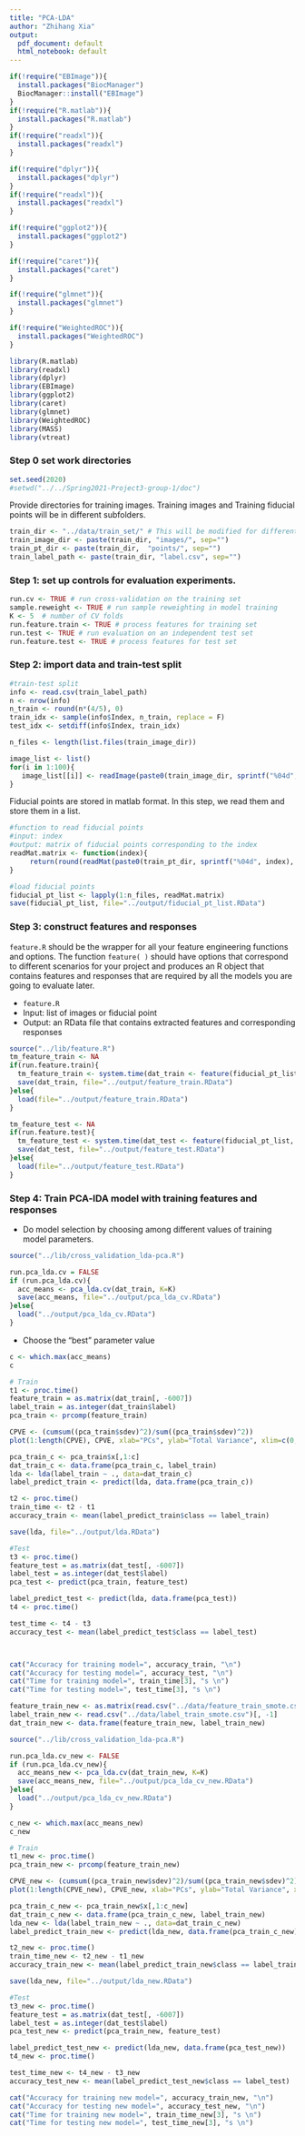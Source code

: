 ```yaml
---
title: "PCA-LDA"
author: "Zhihang Xia"
output:
  pdf_document: default
  html_notebook: default
---
```


```r
if(!require("EBImage")){
  install.packages("BiocManager")
  BiocManager::install("EBImage")
}
if(!require("R.matlab")){
  install.packages("R.matlab")
}
if(!require("readxl")){
  install.packages("readxl")
}

if(!require("dplyr")){
  install.packages("dplyr")
}
if(!require("readxl")){
  install.packages("readxl")
}

if(!require("ggplot2")){
  install.packages("ggplot2")
}

if(!require("caret")){
  install.packages("caret")
}

if(!require("glmnet")){
  install.packages("glmnet")
}

if(!require("WeightedROC")){
  install.packages("WeightedROC")
}

library(R.matlab)
library(readxl)
library(dplyr)
library(EBImage)
library(ggplot2)
library(caret)
library(glmnet)
library(WeightedROC)
library(MASS)
library(vtreat)
```

### Step 0 set work directories
```r
set.seed(2020)
#setwd("../../Spring2021-Project3-group-1/doc")
```

Provide directories for training images. Training images and Training fiducial points will be in different subfolders. 
```r
train_dir <- "../data/train_set/" # This will be modified for different data sets.
train_image_dir <- paste(train_dir, "images/", sep="")
train_pt_dir <- paste(train_dir,  "points/", sep="")
train_label_path <- paste(train_dir, "label.csv", sep="") 
```

### Step 1: set up controls for evaluation experiments.
```r
run.cv <- TRUE # run cross-validation on the training set
sample.reweight <- TRUE # run sample reweighting in model training
K <- 5  # number of CV folds
run.feature.train <- TRUE # process features for training set
run.test <- TRUE # run evaluation on an independent test set
run.feature.test <- TRUE # process features for test set
```

### Step 2: import data and train-test split 
```r
#train-test split
info <- read.csv(train_label_path)
n <- nrow(info)
n_train <- round(n*(4/5), 0)
train_idx <- sample(info$Index, n_train, replace = F)
test_idx <- setdiff(info$Index, train_idx)
```


```r
n_files <- length(list.files(train_image_dir))

image_list <- list()
for(i in 1:100){
   image_list[[i]] <- readImage(paste0(train_image_dir, sprintf("%04d", i), ".jpg"))
}
```

Fiducial points are stored in matlab format. In this step, we read them and store them in a list.
```r
#function to read fiducial points
#input: index
#output: matrix of fiducial points corresponding to the index
readMat.matrix <- function(index){
     return(round(readMat(paste0(train_pt_dir, sprintf("%04d", index), ".mat"))[[1]],0))
}

#load fiducial points
fiducial_pt_list <- lapply(1:n_files, readMat.matrix)
save(fiducial_pt_list, file="../output/fiducial_pt_list.RData")
```

### Step 3: construct features and responses

`feature.R` should be the wrapper for all your feature engineering functions and options. The function `feature( )` should have options that correspond to different scenarios for your project and produces an R object that contains features and responses that are required by all the models you are going to evaluate later. 
  
  + `feature.R`
  + Input: list of images or fiducial point
  + Output: an RData file that contains extracted features and corresponding responses

```r
source("../lib/feature.R")
tm_feature_train <- NA
if(run.feature.train){
  tm_feature_train <- system.time(dat_train <- feature(fiducial_pt_list, train_idx))
  save(dat_train, file="../output/feature_train.RData")
}else{
  load(file="../output/feature_train.RData")
}

tm_feature_test <- NA
if(run.feature.test){
  tm_feature_test <- system.time(dat_test <- feature(fiducial_pt_list, test_idx))
  save(dat_test, file="../output/feature_test.RData")
}else{
  load(file="../output/feature_test.RData")
}


```

### Step 4: Train PCA-lDA model with training features and responses
* Do model selection by choosing among different values of training model parameters.

```r
source("../lib/cross_validation_lda-pca.R")

run.pca_lda.cv = FALSE
if (run.pca_lda.cv){
  acc_means <- pca_lda.cv(dat_train, K=K)
  save(acc_means, file="../output/pca_lda_cv.RData")
}else{
  load("../output/pca_lda_cv.RData")
}
```


* Choose the "best" parameter value
```r
c <- which.max(acc_means)
c
```

```r
# Train
t1 <- proc.time()
feature_train = as.matrix(dat_train[, -6007])
label_train = as.integer(dat_train$label)
pca_train <- prcomp(feature_train)

CPVE <- (cumsum((pca_train$sdev)^2)/sum((pca_train$sdev)^2))
plot(1:length(CPVE), CPVE, xlab="PCs", ylab="Total Variance", xlim=c(0,300))

pca_train_c <- pca_train$x[,1:c]
dat_train_c <- data.frame(pca_train_c, label_train)
lda <- lda(label_train ~ ., data=dat_train_c)
label_predict_train <- predict(lda, data.frame(pca_train_c))

t2 <- proc.time()
train_time <- t2 - t1
accuracy_train <- mean(label_predict_train$class == label_train)

save(lda, file="../output/lda.RData")

#Test
t3 <- proc.time()
feature_test = as.matrix(dat_test[, -6007])
label_test = as.integer(dat_test$label)
pca_test <- predict(pca_train, feature_test)

label_predict_test <- predict(lda, data.frame(pca_test))
t4 <- proc.time()

test_time <- t4 - t3
accuracy_test <- mean(label_predict_test$class == label_test)



cat("Accuracy for training model=", accuracy_train, "\n") 
cat("Accuracy for testing model=", accuracy_test, "\n")
cat("Time for training model=", train_time[3], "s \n") 
cat("Time for testing model=", test_time[3], "s \n")

```

```r
feature_train_new <- as.matrix(read.csv("../data/feature_train_smote.csv"))[, -1]
label_train_new <- read.csv("../data/label_train_smote.csv")[, -1]
dat_train_new <- data.frame(feature_train_new, label_train_new)
```

```r
source("../lib/cross_validation_lda-pca.R")

run.pca_lda.cv_new <- FALSE
if (run.pca_lda.cv_new){
  acc_means_new <- pca_lda.cv(dat_train_new, K=K)
  save(acc_means_new, file="../output/pca_lda_cv_new.RData")
}else{
  load("../output/pca_lda_cv_new.RData")
}
```

```r
c_new <- which.max(acc_means_new)
c_new
```

```r
# Train
t1_new <- proc.time()
pca_train_new <- prcomp(feature_train_new)

CPVE_new <- (cumsum((pca_train_new$sdev)^2)/sum((pca_train_new$sdev)^2))
plot(1:length(CPVE_new), CPVE_new, xlab="PCs", ylab="Total Variance", xlim=c(0,300))

pca_train_c_new <- pca_train_new$x[,1:c_new]
dat_train_c_new <- data.frame(pca_train_c_new, label_train_new)
lda_new <- lda(label_train_new ~ ., data=dat_train_c_new)
label_predict_train_new <- predict(lda_new, data.frame(pca_train_c_new))

t2_new <- proc.time()
train_time_new <- t2_new - t1_new
accuracy_train_new <- mean(label_predict_train_new$class == label_train_new)

save(lda_new, file="../output/lda_new.RData")

#Test
t3_new <- proc.time()
feature_test = as.matrix(dat_test[, -6007])
label_test = as.integer(dat_test$label)
pca_test_new <- predict(pca_train_new, feature_test)

label_predict_test_new <- predict(lda_new, data.frame(pca_test_new))
t4_new <- proc.time()

test_time_new <- t4_new - t3_new
accuracy_test_new <- mean(label_predict_test_new$class == label_test)

cat("Accuracy for training new model=", accuracy_train_new, "\n") 
cat("Accuracy for testing new model=", accuracy_test_new, "\n")
cat("Time for training new model=", train_time_new[3], "s \n") 
cat("Time for testing new model=", test_time_new[3], "s \n")
```










